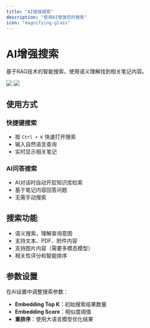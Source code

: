 ```yaml
---
title: "AI增强搜索"
description: "使用AI增强您的搜索"
icon: "magnifying-glass"
---
```


# AI增强搜索

基于RAG技术的智能搜索，使用语义理解找到相关笔记内容。

<img className="rounded-2xl" src="/images/2025-09-19-16-07-48.png" />
<img className="rounded-2xl" src="/images/2025-09-19-16-09-28.png" />

## 使用方式

### 快捷键搜索
- 按 `Ctrl + K` 快速打开搜索
- 输入自然语言查询
- 实时显示相关笔记

### AI问答搜索
- AI对话时自动开启知识库检索
- 基于笔记内容回答问题
- 无需手动搜索

## 搜索功能

- 语义搜索，理解查询意图
- 支持文本、PDF、附件内容
- 支持图片内容（需要多模态模型）
- 相关性评分和智能排序

## 参数设置

在AI设置中调整搜索参数：
- **Embedding Top K**：初始搜索结果数量
- **Embedding Score**：相似度阈值
- **重排序**：使用大语言模型优化结果